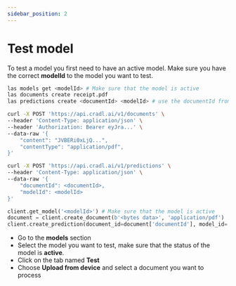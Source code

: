```yaml
---
sidebar_position: 2
---
```



# Test model

To test a model you first need to have an active model. Make sure you have the correct **modelId** to the model you want to test.

<Tabs groupId="programming-language">
<TabItem value="cli" label="CLI" default>

```bash
las models get <modelId> # Make sure that the model is active
las documents create receipt.pdf
las predictions create <documentId> <modelId> # use the documentId from the previous step
```

</TabItem>
<TabItem value="curl" label="cURL">

```bash
curl -X POST 'https://api.cradl.ai/v1/documents' \
--header 'Content-Type: application/json' \
--header 'Authorization: Bearer eyJra...' \
--data-raw '{
    "content": "JVBERi0xLjQ...",
    "contentType": "application/pdf",
}'

curl -X POST 'https://api.cradl.ai/v1/predictions' \
--header 'Content-Type: application/json' \
--data-raw '{
    "documentId": <documentId>,
    "modelId": <modelId>
}'
```

</TabItem>
<TabItem value="python" label="Python">

```python
client.get_model('<modelId>') # Make sure that the model is active
document = client.create_document(b'<bytes data>', 'application/pdf')
client.create_prediction(document_id=document['documentId'], model_id='<modelId>')
```

</TabItem>
<TabItem value="app" label="App">

* Go to the **models** section
* Select the model you want to test, make sure that the status of the model is **active**.
* Click on the tab named **Test**
* Choose **Upload from device** and select a document you want to process

</TabItem>
</Tabs>